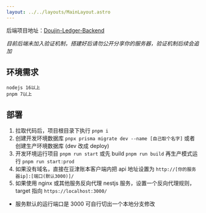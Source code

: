 ```yaml
---
layout: ../../layouts/MainLayout.astro
---
```


后端项目地址：<a href="https://github.com/MinatoHikari/Doujin-Ledger-Backend" target="_blancket">Doujin-Ledger-Backend</a>

_目前后端未加入验证机制，搭建好后请勿公开分享你的服务器，验证机制后续会追加_

## 环境需求

```
nodejs 16以上
pnpm 7以上
```

## 部署

1. 拉取代码后，项目根目录下执行 `pnpm i`
2. 创建开发环境数据库 `pnpx prisma migrate dev --name [自己取个名字]` 或者创建生产环境数据库 (dev 改成 deploy)
3. 开发环境运行项目 `pnpm run start`
   或先 build `pnpm run build` 再生产模式运行 `pnpm run start:prod`
4. 如果没有域名，直接在豆津账本客户端内把 api 地址设置为 `http://[你的服务器ip]:[端口(默认3000)]/`
5. 如果使用 nginx 或其他服务反向代理 nestjs 服务，设置一个反向代理规则，target 指向 `https://localhost:3000/`

- 服务默认的运行端口是 3000 可自行切出一个本地分支修改
